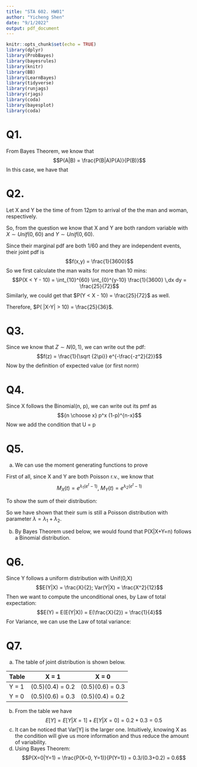 ```yaml
---
title: "STA 602. HW01"
author: "Yicheng Shen"
date: "9/1/2022"
output: pdf_document
---
```


```r
knitr::opts_chunk$set(echo = TRUE)
library(dplyr)
library(ProbBayes)
library(bayesrules)
library(knitr)
library(BB)
library(LearnBayes)
library(tidyverse)
library(runjags)
library(rjags)
library(coda)     
library(bayesplot)
library(coda)
```


# Q1.
From Bayes Theorem, we know that $$P(A|B) = \frac{P(B|A)P(A)}{P(B)}$$
In this case, we have that 
\begin{align*}
P(Knew|Correct) &= \frac{P(Correct|Knew)P(Knew)}{P(Correct)}\\
&=  \frac{1 \times p}{1 \times p + \frac{1}{m} (1-p)}\\
&= \frac{mp}{mp+1-p}
\end{align*}


# Q2.

Let X and Y be the time of from 12pm to arrival of the the man and woman, respectively. 

So, from the question we know that X and Y are both random variable with $X \sim Unif(0,60)$ and $Y \sim Unif(0,60)$. 

Since their marginal pdf are both $1/60$ and they are independent events, their joint pdf is $$f(x,y) = \frac{1}{3600}$$
So we first calculate the man waits for more than 10 mins: 
$$P(X < Y - 10)  = \int_{10}^{60} \int_{0}^{y-10} \frac{1}{3600}  \,dx dy = \frac{25}{72}$$
Similarly, we could get that $P(Y < X - 10) = \frac{25}{72}$ as well.

Therefore, $P( |X-Y| > 10) = \frac{25}{36}$.


# Q3.

Since we know that $Z \sim N(0,1)$, we can write out the pdf: $$f(z) = \frac{1}{\sqrt {2\pi}} e^{-\frac{-z^2}{2}}$$
Now by the definition of expected value (or first norm)
\begin{align*}
E[X] &= \int_{-\infty}^{\infty} x f(x)  \,dx \\
&= \int_{x}^{\infty} x f(x)  \,dx  + \int_{-\infty}^{x} x f(x)  \,dx\\
&= \int_{x}^{\infty} z f(z)  \,dz  + 0\\
&= \int_{x}^{\infty} z \frac{1}{\sqrt {2\pi}} e^{-\frac{-z^2}{2}}  \,dz \\
&= -\frac{1}{\sqrt {2\pi}}  e^{-\frac{-z^2}{2}} |^{\infty}_{x} \\
&= \frac{1}{\sqrt {2\pi}}  e^{-\frac{-x^2}{2}} \\
\end{align*}


# Q4.

Since X follows the Binomial(n, p), we can write out its pmf as $${n \choose x} p^x (1-p)^{n-x}$$
Now we add the condition that U = p
\begin{align*}
f_X(x) &= {n \choose x} p^x (1-p)^{n-x} \\
&= \int_{0}^{1} {n \choose x} p^x (1-p)^{n-x} \,dp \\
&= {n \choose x} \int_{0}^{1} p^x (1-p)^{n-x} \,dp \\
&= {n \choose x} \frac{x!(n-x)!}{(n+1)!} \\
\end{align*}


# Q5.

(a) We can use the moment generating functions to prove

First of all, since X and Y are both Poisson r.v., we know that $$M_{X}(t) = e^{\lambda_1 (e^t - 1)}, \ M_{Y}(t) = e^{\lambda_2 (e^t - 1)}$$

To show the sum of their distribution: 
\begin{align*}
M_{X+Y}(t) &= E[e^{t(X+Y)}] \\
 &= E[e^{t(X)}] E[e^{t(Y)}] \\ 
 &= M_{X}(t)  M_{Y}(t)  \\
&=e^{\lambda_1 (e^t - 1)}  e^{\lambda_2 (e^t - 1)} \\ 
&=e^{(\lambda_1+\lambda_2)(e^t - 1)}
\end{align*}

So we have shown that their sum is still a Poisson distribution with parameter $\lambda = \lambda_1+\lambda_2$. 


(b) By Bayes Theorem used below, we would found that P(X|X+Y=n) follows a Binomial distribution. 
\begin{align*}
P(X = x|X+Y = n) &= \frac{P(X+Y = n|X = x)P(X = x)}{P(X+Y = n)} \\
 &= \frac{P(Y = n - x)P(X = x)}{\frac{(\lambda_1+\lambda_2)^n e^{-(\lambda_1+\lambda_2)}}{n!}} \\ 
 &= \frac{ \frac{(\lambda_2)^{n-x} e^{-(\lambda_2)}}{(n-x)!} \frac{(\lambda_1)^x e^{-(\lambda_1)}}{x!}}{\frac{(\lambda_1+\lambda_2)^n e^{-(\lambda_1+\lambda_2)}}{n!}} \\
 &= \frac{n!}{(n-x)!x!} (\lambda_2)^{n-x} (\lambda_1)^{x} / (\lambda_1+\lambda_2)^n \\
  &= \frac{n!}{(n-x)!x!} (\frac{\lambda_2}{\lambda_1+\lambda_2})^{n-x} (\frac{\lambda_1}{\lambda_1+\lambda_2})^{x} \\  &= \frac{1}{n+1}
\end{align*}



# Q6.

Since Y follows a uniform distribution with Unif(0,X)
$$E(Y|X) = \frac{X}{2}; Var(Y|X) = \frac{X^2}{12}$$
Then we want to compute the unconditional ones, by Law of total expectation: 
$$E(Y) = E(E(Y|X)) = E(\frac{X}{2}) = \frac{1}{4}$$
For Variance, we can use the Law of total variance: 
\begin{align*}
Var(Y) &= E(Var(Y|X))  + Var(E(Y|X)) \\
&= E(\frac{X^2}{12}) + Var(\frac{X}{2}) \\
&= \frac{1}{12} E(X^2) + \frac{1}{4}Var(X) \\ 
&= \frac{1}{12} \frac{1}{3} + \frac{1}{4} \frac{1}{12} \\ 
&= \frac{1}{12} \frac{1}{3} + \frac{1}{4} \frac{1}{12} \\ 
&= \frac{7}{144}
\end{align*}


# Q7.

(a) The table of joint distribution is shown below.

 Table  | X = 1  |  X = 0|  
------- |------ | ---------- | 
 Y =  1| (0.5)(0.4) = 0.2   |  (0.5)(0.6) = 0.3      
 Y =  0| (0.5)(0.6) = 0.3   |   (0.5)(0.4) = 0.2         
     
(b) From the table we have $$E[Y] = E[Y|X=1] + E[Y|X=0] = 0.2 + 0.3 = 0.5$$
(c) It can be noticed that Var[Y] is the larger one. Intuitively, knowing X as the condition will give us more information and thus reduce the amount of variability. 
\begin{align*}
Var[Y |X = 0] &= E[Y^2 |X = 0] - (E[Y |X = 0])^2 \\
&= 1^2* 0.6 - (1*0.6)^2 = 0.24 \\
Var[Y |X = 1] &= E[Y^2 |X = 1] - (E[Y |X = 1])^2 \\
&= 1^2* 0.4 - (1*0.4)^2 = 0.24 \\ 
Var[Y] &= E[Y^2] - (E[Y])^2 \\
&= 0.5 - (1*0.5)^2 = 0.25 \\ 
\end{align*}
(d) Using Bayes Theorem: $$P(X=0|Y=1) = \frac{P(X=0, Y=1)}{P(Y=1)} = 0.3/(0.3+0.2) = 0.6$$



